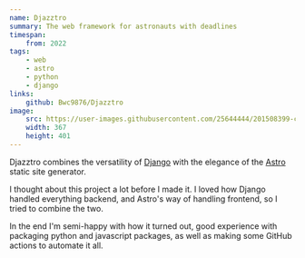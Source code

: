 ```yaml
---
name: Djazztro
summary: The web framework for astronauts with deadlines
timespan:
    from: 2022
tags:
    - web
    - astro
    - python
    - django
links:
    github: Bwc9876/Djazztro
image:
    src: https://user-images.githubusercontent.com/25644444/201508399-c98f41ab-3790-4c20-b82c-5b47ff3370f2.png
    width: 367
    height: 401
---
```



Djazztro combines the versatility of [Django](https://www.djangoproject.com/)
with the elegance of the [Astro](https://astro.build) static site generator.

I thought about this project a lot before I made it. I loved how Django handled
everything backend, and Astro's way of handling frontend, so I tried to combine
the two.

In the end I'm semi-happy with how it turned out, good experience with packaging
python and javascript packages, as well as making some GitHub actions
to automate it all.
